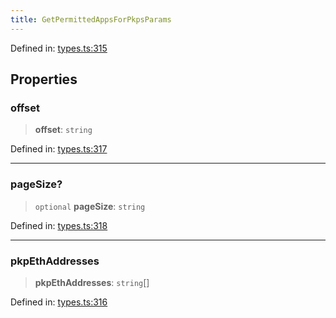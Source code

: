 ```yaml
---
title: GetPermittedAppsForPkpsParams
---
```


Defined in: [types.ts:315](https://github.com/LIT-Protocol/Vincent/blob/1ec4d670031700c70e1e2ba1640f87d4b5f07fe8/packages/libs/contracts-sdk/src/types.ts#L315)

## Properties

### offset

> **offset**: `string`

Defined in: [types.ts:317](https://github.com/LIT-Protocol/Vincent/blob/1ec4d670031700c70e1e2ba1640f87d4b5f07fe8/packages/libs/contracts-sdk/src/types.ts#L317)

***

### pageSize?

> `optional` **pageSize**: `string`

Defined in: [types.ts:318](https://github.com/LIT-Protocol/Vincent/blob/1ec4d670031700c70e1e2ba1640f87d4b5f07fe8/packages/libs/contracts-sdk/src/types.ts#L318)

***

### pkpEthAddresses

> **pkpEthAddresses**: `string`[]

Defined in: [types.ts:316](https://github.com/LIT-Protocol/Vincent/blob/1ec4d670031700c70e1e2ba1640f87d4b5f07fe8/packages/libs/contracts-sdk/src/types.ts#L316)
